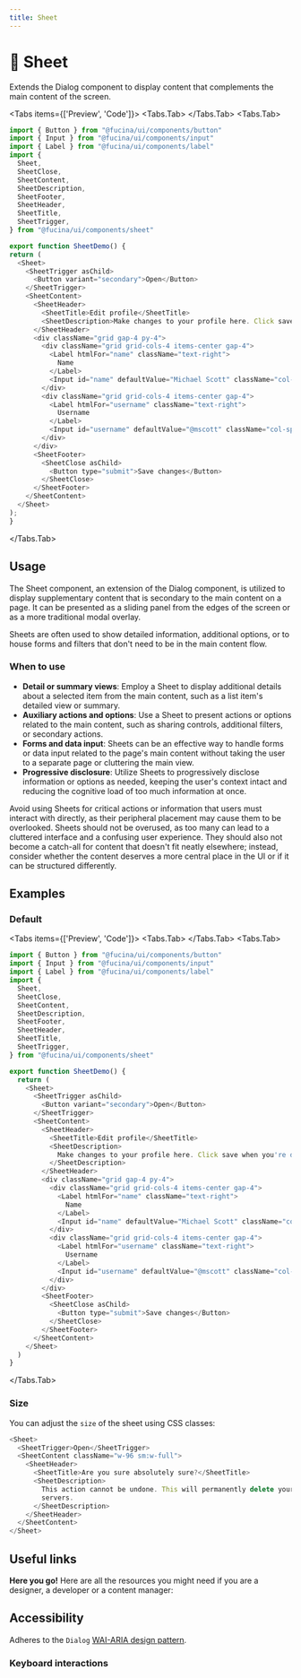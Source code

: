 ```yaml
---
title: Sheet
---
```



# 💠 Sheet

Extends the Dialog component to display content that complements the main content of the screen.

<Tabs items={['Preview', 'Code']}>
  <Tabs.Tab>
    <SheetPreview />
  </Tabs.Tab>
  <Tabs.Tab>
  ```js copy filename="sheet.tsx"
  import { Button } from "@fucina/ui/components/button"
  import { Input } from "@fucina/ui/components/input"
  import { Label } from "@fucina/ui/components/label"
  import {
    Sheet,
    SheetClose,
    SheetContent,
    SheetDescription,
    SheetFooter,
    SheetHeader,
    SheetTitle,
    SheetTrigger,
  } from "@fucina/ui/components/sheet"

export function SheetDemo() {
  return (
    <Sheet>
      <SheetTrigger asChild>
        <Button variant="secondary">Open</Button>
      </SheetTrigger>
      <SheetContent>
        <SheetHeader>
          <SheetTitle>Edit profile</SheetTitle>
          <SheetDescription>Make changes to your profile here. Click save when you're done.</SheetDescription>
        </SheetHeader>
        <div className="grid gap-4 py-4">
          <div className="grid grid-cols-4 items-center gap-4">
            <Label htmlFor="name" className="text-right">
              Name
            </Label>
            <Input id="name" defaultValue="Michael Scott" className="col-span-3" />
          </div>
          <div className="grid grid-cols-4 items-center gap-4">
            <Label htmlFor="username" className="text-right">
              Username
            </Label>
            <Input id="username" defaultValue="@mscott" className="col-span-3" />
          </div>
        </div>
        <SheetFooter>
          <SheetClose asChild>
            <Button type="submit">Save changes</Button>
          </SheetClose>
        </SheetFooter>
      </SheetContent>
    </Sheet>
  );
}

````
</Tabs.Tab>
</Tabs>

## Usage

The Sheet component, an extension of the Dialog component, is utilized to display supplementary content that is secondary to the main content on a page. It can be presented as a sliding panel from the edges of the screen or as a more traditional modal overlay.

Sheets are often used to show detailed information, additional options, or to house forms and filters that don't need to be in the main content flow.

### When to use
- **Detail or summary views**: Employ a Sheet to display additional details about a selected item from the main content, such as a list item's detailed view or summary.
- **Auxiliary actions and options**: Use a Sheet to present actions or options related to the main content, such as sharing controls, additional filters, or secondary actions.
- **Forms and data input**: Sheets can be an effective way to handle forms or data input related to the page's main content without taking the user to a separate page or cluttering the main view.
- **Progressive disclosure**: Utilize Sheets to progressively disclose information or options as needed, keeping the user's context intact and reducing the cognitive load of too much information at once.

Avoid using Sheets for critical actions or information that users must interact with directly, as their peripheral placement may cause them to be overlooked. Sheets should not be overused, as too many can lead to a cluttered interface and a confusing user experience. They should also not become a catch-all for content that doesn't fit neatly elsewhere; instead, consider whether the content deserves a more central place in the UI or if it can be structured differently.

## Examples

### Default

<Tabs items={['Preview', 'Code']}>
<Tabs.Tab>
  <SheetPreview />
</Tabs.Tab>
<Tabs.Tab>
```js copy filename="sheet.tsx"
import { Button } from "@fucina/ui/components/button"
import { Input } from "@fucina/ui/components/input"
import { Label } from "@fucina/ui/components/label"
import {
  Sheet,
  SheetClose,
  SheetContent,
  SheetDescription,
  SheetFooter,
  SheetHeader,
  SheetTitle,
  SheetTrigger,
} from "@fucina/ui/components/sheet"

export function SheetDemo() {
  return (
    <Sheet>
      <SheetTrigger asChild>
        <Button variant="secondary">Open</Button>
      </SheetTrigger>
      <SheetContent>
        <SheetHeader>
          <SheetTitle>Edit profile</SheetTitle>
          <SheetDescription>
            Make changes to your profile here. Click save when you're done.
          </SheetDescription>
        </SheetHeader>
        <div className="grid gap-4 py-4">
          <div className="grid grid-cols-4 items-center gap-4">
            <Label htmlFor="name" className="text-right">
              Name
            </Label>
            <Input id="name" defaultValue="Michael Scott" className="col-span-3" />
          </div>
          <div className="grid grid-cols-4 items-center gap-4">
            <Label htmlFor="username" className="text-right">
              Username
            </Label>
            <Input id="username" defaultValue="@mscott" className="col-span-3" />
          </div>
        </div>
        <SheetFooter>
          <SheetClose asChild>
            <Button type="submit">Save changes</Button>
          </SheetClose>
        </SheetFooter>
      </SheetContent>
    </Sheet>
  )
}
````

  </Tabs.Tab>
</Tabs>

### Size

You can adjust the `size` of the sheet using CSS classes:

```js copy {3} /className="w-96 sm:w-full"/ filename="sheet.tsx"
<Sheet>
  <SheetTrigger>Open</SheetTrigger>
  <SheetContent className="w-96 sm:w-full">
    <SheetHeader>
      <SheetTitle>Are you sure absolutely sure?</SheetTitle>
      <SheetDescription>
        This action cannot be undone. This will permanently delete your account and remove your data from our
        servers.
      </SheetDescription>
    </SheetHeader>
  </SheetContent>
</Sheet>
```

## Useful links

**Here you go!** Here are all the resources you might need if you are a designer, a developer or a content manager:

<Cards className="mt-8">
  <Card
    title="🤖 Storybook"
    href="https://fucina-storybook.vercel.app/?path=/docs/components-sheet--documentation"
  />
  <Card
    title="🪄 Figma"
    href="https://www.figma.com/design/Jfto7FUoU7mSpnv9uESD60/%F0%9F%9F%A0-feely---design-system?node-id=540-8877&t=nua4UmG9Iu1hfUAm-1"
  />
  <Card
    title="🐝 API Reference"
    href="https://www.radix-ui.com/primitives/docs/components/dialog#api-reference"
  />
</Cards>

## Accessibility

Adheres to the `Dialog` [WAI-ARIA design pattern](https://www.w3.org/WAI/ARIA/apg/patterns/dialog-modal/).

### Keyboard interactions

<AccessibilityTable rows={sheetAccessibilityData} />
